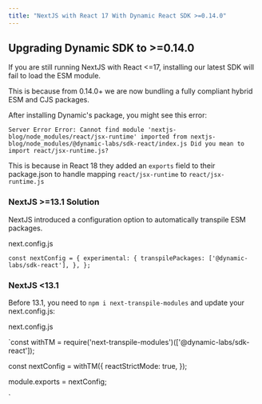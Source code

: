 ```yaml
---
title: "NextJS with React 17 With Dynamic React SDK >=0.14.0"
---
```


## Upgrading Dynamic SDK to >=0.14.0

If you are still running NextJS with React <=17, installing our latest SDK will fail to load the ESM module.

This is because from 0.14.0+ we are now bundling a fully compliant hybrid ESM and CJS packages.

After installing Dynamic's package, you might see this error:

`Server Error
Error: Cannot find module 'nextjs-blog/node_modules/react/jsx-runtime' imported from nextjs-blog/node_modules/@dynamic-labs/sdk-react/index.js
Did you mean to import react/jsx-runtime.js?
`

This is because in React 18 they added an `exports` field to their package.json to handle mapping `react/jsx-runtime` to `react/jsx-runtime.js`

### NextJS >=13.1 Solution

NextJS introduced a configuration option to automatically transpile ESM packages.

next.config.js

`const nextConfig = {
  experimental: {
    transpilePackages: ['@dynamic-labs/sdk-react'],
  },
};
`

### NextJS <13.1

Before 13.1, you need to `npm i next-transpile-modules` and update your next.config.js:

next.config.js

`const withTM = require('next-transpile-modules')(['@dynamic-labs/sdk-react']);

const nextConfig = withTM({
  reactStrictMode: true,
});

module.exports = nextConfig;

`